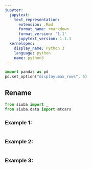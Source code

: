 ```yaml
---
jupyter:
  jupytext:
    text_representation:
      extension: .Rmd
      format_name: rmarkdown
      format_version: '1.1'
      jupytext_version: 1.1.1
  kernelspec:
    display_name: Python 3
    language: python
    name: python3
---
```


```python
import pandas as pd
pd.set_option("display.max_rows", 5)
```

## Rename

```python
from siuba import _
from siuba.data import mtcars
```

### Example 1: 

```python

```

### Example 2: 

```python

```

### Example 3: 

```python

```
